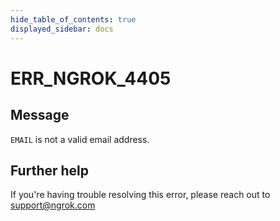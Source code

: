 ```yaml
---
hide_table_of_contents: true
displayed_sidebar: docs
---
```



# ERR_NGROK_4405

## Message

`EMAIL` is not a valid email address.

<ErrorDetails error="err_ngrok_4405" />

## Further help

If you're having trouble resolving this error, please reach out to [support@ngrok.com](mailto:support@ngrok.com?subject=Help%20with%20ERR_NGROK_4405)
